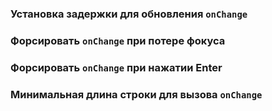 
### Установка задержки для обновления `onChange`

<Example
    component={WithDebounceInputDefault}
    source={withDebounceInputDefaultSource}
/>

### Форсировать `onChange` при потере фокуса

<Example
    component={WithDebounceInputBlur}
    source={withDebounceInputBlurSource}
/>

### Форсировать `onChange` при нажатии Enter

<Example
    component={WithDebounceInputEnter}
    source={withDebounceInputEnterSource}
/>

### Минимальная длина строки для вызова `onChange`

<Example
    component={WithDebounceInputMinLength}
    source={withDebounceInputMinLengthSource}
/>
